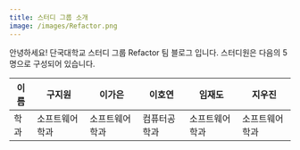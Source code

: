 ```yaml
---
title: 스터디 그룹 소개
image: /images/Refactor.png
---
```


안녕하세요! 단국대학교 스터디 그룹 Refactor 팀 블로그 입니다.
스터디원은 다음의 5명으로 구성되어 있습니다.

| 이름 | 구지원         | 이가은         | 이호연       | 임재도         | 지우진         |
| ---- | -------------- | -------------- | ------------ | -------------- | -------------- |
| 학과 | 소프트웨어학과 | 소프트웨어학과 | 컴퓨터공학과 | 소프트웨어학과 | 소프트웨어학과 |
